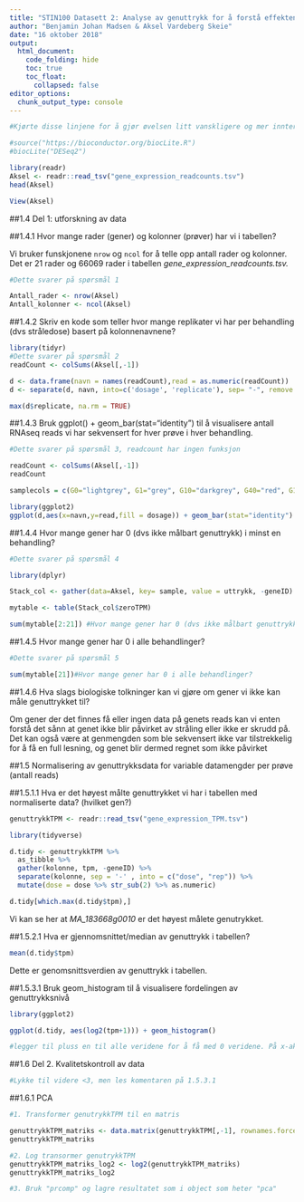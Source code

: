 ```yaml
---
title: "STIN100 Datasett 2: Analyse av genuttrykk for å forstå effektene av gammastråling på gran"
author: "Benjamin Johan Madsen & Aksel Vardeberg Skeie"
date: "16 oktober 2018"
output:
  html_document:
    code_folding: hide
    toc: true
    toc_float:
      collapsed: false
editor_options: 
  chunk_output_type: console
---
```


```r
#Kjørte disse linjene for å gjør øvelsen litt vanskligere og mer innteresant.

#source("https://bioconductor.org/biocLite.R")
#biocLite("DESeq2")
```

```r
library(readr)
Aksel <- readr::read_tsv("gene_expression_readcounts.tsv")
head(Aksel)

View(Aksel)
```

##1.4 Del 1: utforskning av data

##1.4.1 Hvor mange rader (gener) og kolonner (prøver) har vi i tabellen?

Vi bruker funskjonene ```nrow``` og ```ncol``` for å telle opp antall rader og kolonner. Det er 21 rader og 66069 rader i tabellen *gene_expression_readcounts.tsv.*  
```r
#Dette svarer på spørsmål 1

Antall_rader <- nrow(Aksel)
Antall_kolonner <- ncol(Aksel)
```

##1.4.2 Skriv en kode som teller hvor mange replikater vi har per behandling (dvs stråledose) basert på kolonnenavnene?

```r
library(tidyr)
#Dette svarer på spørsmål 2
readCount <- colSums(Aksel[,-1])

d <- data.frame(navn = names(readCount),read = as.numeric(readCount))
d <- separate(d, navn, into=c('dosage', 'replicate'), sep= "-", remove = FALSE)

max(d$replicate, na.rm = TRUE)
```

##1.4.3 Bruk ggplot() + geom_bar(stat="identity") til å visualisere antall RNAseq reads vi har sekvensert for hver prøve i hver behandling.
```r
#Dette svarer på spørsmål 3, readcount har ingen funksjon

readCount <- colSums(Aksel[,-1])
readCount

samplecols = c(G0="lightgrey", G1="grey", G10="darkgrey", G40="red", G100="darkred")

library(ggplot2)
ggplot(d,aes(x=navn,y=read,fill = dosage)) + geom_bar(stat="identity") + scale_fill_manual(values = samplecols)
```

##1.4.4 Hvor mange gener har 0 (dvs ikke målbart genuttrykk) i minst en behandling?

```r
#Dette svarer på spørsmål 4

library(dplyr)

Stack_col <- gather(data=Aksel, key= sample, value = uttrykk, -geneID) %>% group_by(geneID) %>% summarise(zeroTPM=  sum(uttrykk == 0))

mytable <- table(Stack_col$zeroTPM) 

sum(mytable[2:21]) #Hvor mange gener har 0 (dvs ikke målbart genuttrykk) i minst en behandling?  
```

##1.4.5 Hvor mange gener har 0 i alle behandlinger?

```r
#Dette svarer på spørsmål 5

sum(mytable[21])#Hvor mange gener har 0 i alle behandlinger?
```

##1.4.6 Hva slags biologiske tolkninger kan vi gjøre om gener vi ikke kan måle genuttrykket til? 

Om gener der det finnes få eller ingen data på genets reads kan vi enten forstå det sånn at genet ikke blir påvirket av stråling eller ikke er skrudd på. Det kan også være at genmengden som ble sekvensert ikke var tilstrekkelig for å få en full lesning, og genet blir dermed regnet som ikke påvirket


##1.5 Normalisering av genuttrykksdata for variable datamengder per prøve (antall reads)

##1.5.1.1 Hva er det høyest målte genuttrykket vi har i tabellen med normaliserte data? (hvilket gen?)

```r
genuttrykkTPM <- readr::read_tsv("gene_expression_TPM.tsv")

library(tidyverse)

d.tidy <- genuttrykkTPM %>% 
  as_tibble %>% 
  gather(kolonne, tpm, -geneID) %>% 
  separate(kolonne, sep = '-' , into = c("dose", "rep")) %>% 
  mutate(dose = dose %>% str_sub(2) %>% as.numeric)

d.tidy[which.max(d.tidy$tpm),]
```

Vi kan se her at *MA_183668g0010* er det høyest målete genutrykket.  

##1.5.2.1 Hva er gjennomsnittet/median av genuttrykk i tabellen?
```r
mean(d.tidy$tpm)
```

Dette er genomsnittsverdien av genuttrykk i tabellen.

##1.5.3.1 Bruk geom_histogram til å visualisere fordelingen av genuttrykksnivå 

```r
library(ggplot2)

ggplot(d.tidy, aes(log2(tpm+1))) + geom_histogram() 

#legger til pluss en til alle veridene for å få med 0 veridene. På x-aksen ser man verdien kolonnen har mens på y aksen ser man antall celler i colonnen tpm som har den verdien. Ignorer bin-width 
```

##1.6 Del 2. Kvalitetskontroll av data
```r
#Lykke til videre <3, men les komentaren på 1.5.3.1

```

##1.6.1 PCA
```r
#1. Transformer genutrykkTPM til en matris 

genuttrykkTPM_matriks <- data.matrix(genuttrykkTPM[,-1], rownames.force = NA)
genuttrykkTPM_matriks

#2. Log transormer genutrykkTPM
genuttrykkTPM_matriks_log2 <- log2(genuttrykkTPM_matriks)
genuttrykkTPM_matriks_log2

#3. Bruk "prcomp" og lagre resultatet som i object som heter "pca" 
```


